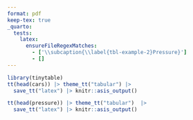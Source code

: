 ```yaml
---
format: pdf
keep-tex: true
_quarto:
  tests:
    latex:
      ensureFileRegexMatches:
        - ['\\subcaption{\\label{tbl-example-2}Pressure}']
        - []
---
```


::: {#tbl-example .cell layout-ncol="2" tbl-cap='Example' tbl-subcap='["Cars","Pressure"]'}

```.r
library(tinytable)
tt(head(cars)) |> theme_tt("tabular") |> 
  save_tt("latex") |> knitr::asis_output()
```

::: {.cell-output-display}
```{=latex}
\begin{tabular}{ll}
\hline
speed & dist \\ \hline
4 &  2 \\
4 & 10 \\
7 &  4 \\
7 & 22 \\
8 & 16 \\
9 & 10 \\
\hline
\end{tabular}
```
:::

```.r
tt(head(pressure)) |> theme_tt("tabular")  |> 
  save_tt("latex") |> knitr::asis_output()
```

::: {.cell-output-display}
```{=latex}
\begin{tabular}{ll}
\hline
temperature & pressure \\ \hline
0 & 0.0002 \\
20 & 0.0012 \\
40 & 0.0060 \\
60 & 0.0300 \\
80 & 0.0900 \\
100 & 0.2700 \\
\hline
\end{tabular}
```
:::
:::
